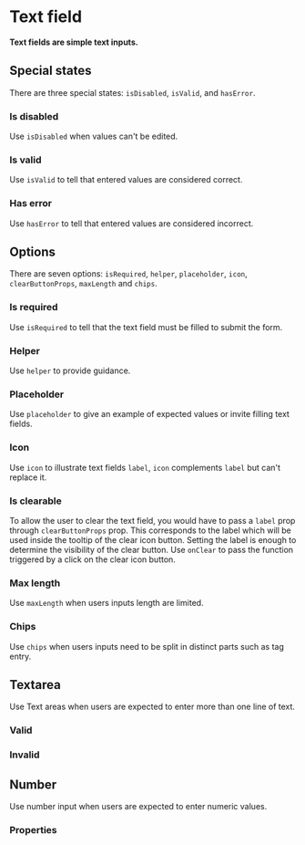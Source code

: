 # Text field

**Text fields are simple text inputs.**

<DemoBlock demo="default" withThemeSwitcher />

## Special states

There are three special states: `isDisabled`, `isValid`, and `hasError`.

### Is disabled

Use `isDisabled` when values can't be edited.

<DemoBlock demo="disabled" withThemeSwitcher />

### Is valid

Use `isValid` to tell that entered values are considered correct.

<DemoBlock demo="valid" withThemeSwitcher />

### Has error

Use `hasError` to tell that entered values are considered incorrect.

<DemoBlock demo="invalid" withThemeSwitcher />

## Options

There are seven options: `isRequired`, `helper`, `placeholder`, `icon`, `clearButtonProps`, `maxLength` and `chips`.

### Is required

Use `isRequired` to tell that the text field must be filled to submit the form.

<DemoBlock demo="required" withThemeSwitcher />

### Helper

Use `helper` to provide guidance.

<DemoBlock demo="helper" withThemeSwitcher />

### Placeholder

Use `placeholder` to give an example of expected values or invite filling text fields.

<DemoBlock demo="placeholder" withThemeSwitcher />

### Icon

Use `icon` to illustrate text fields `label`, `icon` complements `label` but can't replace it.

<DemoBlock demo="icon" withThemeSwitcher />

### Is clearable

To allow the user to clear the text field, you would have to pass a `label` prop through `clearButtonProps` prop. This corresponds to the label which will be used inside the tooltip of the clear icon button. Setting the label is enough to determine the visibility of the clear button. Use `onClear` to pass the function triggered by a click on the clear icon button.

<DemoBlock demo="clearable" withThemeSwitcher />

### Max length

Use `maxLength` when users inputs length are limited.

<DemoBlock demo="character-counter" withThemeSwitcher />

### Chips

Use `chips` when users inputs need to be split in distinct parts such as tag entry.

<DemoBlock demo="with-chips" withThemeSwitcher />

## Textarea

Use Text areas when users are expected to enter more than one line of text.

<DemoBlock demo="text-area" withThemeSwitcher />

### Valid

<DemoBlock demo="text-area-valid" withThemeSwitcher />

### Invalid

<DemoBlock demo="text-area-invalid" withThemeSwitcher />

## Number

Use number input when users are expected to enter numeric values.

<DemoBlock demo="number" withThemeSwitcher />

### Properties

<PropTable component="TextField" />
